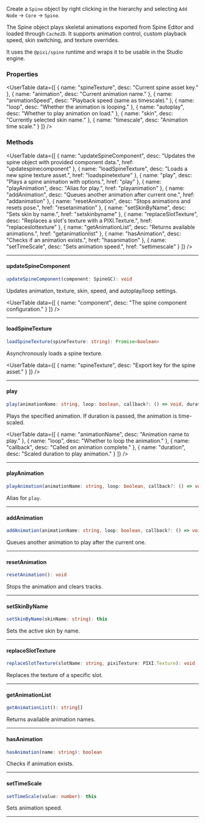 
<SpecialHeader  
 title="Spine"  
 extendsClass="PIXI.Container"  
 extendsClassLink="https://pixijs.download/release/docs/PIXI.Container.html"  
 implementsClass="StudioObject2D"  
 implementsClassLink="/studio-docs/2d/objects/studio-object-2d"  
 usesComponent="spine component"  
 usesComponentLink="/studio-docs/2d/components/spine-component"  
/>

Create a `Spine` object by right clicking in the hierarchy and selecting `Add Node` → `Core` → `Spine`.

The Spine object plays skeletal animations exported from Spine Editor and loaded through `Cache2D`. It supports animation control, custom playback speed, skin switching, and texture overrides.

It uses the `@pixi/spine` runtime and wraps it to be usable in the Studio engine.

### Properties

<UserTable data={[
{ name: "spineTexture", desc: "Current spine asset key." },
{ name: "animation", desc: "Current animation name." },
{ name: "animationSpeed", desc: "Playback speed (same as timescale)." },
{ name: "loop", desc: "Whether the animation is looping." },
{ name: "autoplay", desc: "Whether to play animation on load." },
{ name: "skin", desc: "Currently selected skin name." },
{ name: "timescale", desc: "Animation time scale." }
]} />


### Methods

<UserTable data={[
{ name: "updateSpineComponent", desc: "Updates the spine object with provided component data.", href: "updatespinecomponent" },
{ name: "loadSpineTexture", desc: "Loads a new spine texture asset.", href: "loadspinetexture" },
{ name: "play", desc: "Plays a spine animation with options.", href: "play" },
{ name: "playAnimation", desc: "Alias for play.", href: "playanimation" },
{ name: "addAnimation", desc: "Queues another animation after current one.", href: "addanimation" },
{ name: "resetAnimation", desc: "Stops animations and resets pose.", href: "resetanimation" },
{ name: "setSkinByName", desc: "Sets skin by name.", href: "setskinbyname" },
{ name: "replaceSlotTexture", desc: "Replaces a slot's texture with a PIXI.Texture.", href: "replaceslottexture" },
{ name: "getAnimationList", desc: "Returns available animations.", href: "getanimationlist" },
{ name: "hasAnimation", desc: "Checks if an animation exists.", href: "hasanimation" },
{ name: "setTimeScale", desc: "Sets animation speed.", href: "settimescale" }
]} />

---

#### updateSpineComponent

```ts
updateSpineComponent(component: SpineGC): void
```

Updates animation, texture, skin, speed, and autoplay/loop settings.

<InnerHeader title="Parameters"/>

<UserTable data={[
{ name: "component", desc: "The spine component configuration." }
]} />

---

#### loadSpineTexture

```ts
loadSpineTexture(spineTexture: string): Promise<boolean>
```

Asynchronously loads a spine texture.

<InnerHeader title="Parameters"/>

<UserTable data={[
{ name: "spineTexture", desc: "Export key for the spine asset." }
]} />

---

#### play

```ts
play(animationName: string, loop: boolean, callback?: () => void, duration?: number): this
```

Plays the specified animation. If duration is passed, the animation is time-scaled.

<InnerHeader title="Parameters"/>

<UserTable data={[
{ name: "animationName", desc: "Animation name to play." },
{ name: "loop", desc: "Whether to loop the animation." },
{ name: "callback", desc: "Called on animation complete." },
{ name: "duration", desc: "Scaled duration to play animation." }
]} />

---

#### playAnimation

```ts
playAnimation(animationName: string, loop: boolean, callback?: () => void, duration?: number): this
```

Alias for `play`.

---

#### addAnimation

```ts
addAnimation(animationName: string, loop: boolean, callback?: () => void): this
```

Queues another animation to play after the current one.

---

#### resetAnimation

```ts
resetAnimation(): void
```

Stops the animation and clears tracks.

---

#### setSkinByName

```ts
setSkinByName(skinName: string): this
```

Sets the active skin by name.

---

#### replaceSlotTexture

```ts
replaceSlotTexture(slotName: string, pixiTexture: PIXI.Texture): void
```

Replaces the texture of a specific slot.

---

#### getAnimationList

```ts
getAnimationList(): string[]
```

Returns available animation names.

---

#### hasAnimation

```ts
hasAnimation(name: string): boolean
```

Checks if animation exists.

---

#### setTimeScale

```ts
setTimeScale(value: number): this
```

Sets animation speed.

---

